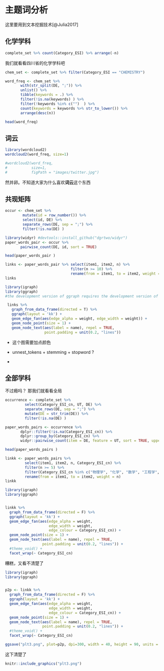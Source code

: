 # 主题词分析 {#keywords}

这里要用到文本挖掘技术[@Julia2017]


## 化学学科

```r
complete_set %>% count(Category_ESI) %>% arrange(-n)
```

我们就看看四川省的化学学科吧

```r
chem_set <- complete_set %>% filter(Category_ESI == "CHEMISTRY")  
```



```r
word_freq <- chem_set %>% 
       with(str_split(DE, ";")) %>% 
       unlist() %>% 
       tibble(keywords = .) %>%
       filter(!is.na(keywords) ) %>% 
       filter(!keywords %in% c("")  ) %>% 
       count(keywords = keywords %>% str_to_lower()) %>% 
       arrange(desc(n))

head(word_freq)
```

## 词云

```r
library(wordcloud2)
wordcloud2(word_freq, size=1)

```



```r
#wordcloud2(word_freq,
#           size=1,
#           figPath = "images/twitter.jpg")
```

然并卵。不知道大家为什么喜欢**词云**这个东西

## 共现矩阵
```r
occur <- chem_set %>% 
        mutate(id = row_number()) %>% 
        select(id, DE) %>% 
        separate_rows(DE, sep = ";") %>% 
        filter(!is.na(DE) ) 
```




```r
library(widyr) #devtools::install_github("dgrtwo/widyr")
paper_words_pair <- occur %>% 
       pairwise_count(DE, id, sort = TRUE)

head(paper_words_pair )
``` 


```r
links <- paper_words_pair %>% select(item1, item2, n) %>%
                              filter(n >= 10) %>%
                              rename(from = item1, to = item2, weight = n)
links
```



```r
library(igraph)
library(ggraph) 
#the development version of ggraph requires the development version of ggplot2

 links %>%
   graph_from_data_frame(directed = T) %>%
   ggraph(layout = 'kk') + 
   geom_edge_fan(aes(edge_alpha = weight, edge_width = weight)) +
   geom_node_point(size = 1) +
   geom_node_text(aes(label = name), repel = TRUE, 
                  point.padding = unit(0.2, "lines")) 

```


- 这个图需要加点颜色

- unnest_tokens + stemming + stopword ?

- 




## 全部学科

不过瘾吗？ 那我们就看看全局

```r
occurrence <- complete_set %>% 
         select(Category_ESI_cn, UT, DE) %>% 
         separate_rows(DE, sep = ";") %>% 
         mutate(DE = str_trim(DE)) %>% 
         filter(!is.na(DE) ) 
```





```r

paper_words_pairs <- occurrence %>% 
       dplyr::filter(!is.na(Category_ESI_cn)) %>% 
       dplyr::group_by(Category_ESI_cn) %>%
       widyr::pairwise_count(item = DE, feature = UT, sort = TRUE, upper = FALSE)

head(paper_words_pairs )
``` 


```r
linkk <- paper_words_pairs %>% 
         select(item1, item2, n, Category_ESI_cn) %>%
         filter(n >= 5) %>% 
         filter(Category_ESI_cn %in% c("物理学", "化学", "数学", "工程学", "计算机科学", "材料科学")) %>%
         rename(from = item1, to = item2, weight = n)
linkk
```



```r
library(igraph)
library(ggraph) 


linkk %>%
  graph_from_data_frame(directed = F) %>%
  ggraph(layout = 'kk') + 
  geom_edge_fan(aes(edge_alpha = weight, 
                    edge_width = weight,
                    edge_colour = Category_ESI_cn)) +
  geom_node_point(size = 1) +
  geom_node_text(aes(label = name), repel = TRUE, 
                 point.padding = unit(0.2, "lines")) +
  #theme_void() +
  facet_wrap(~ Category_ESI_cn)  

```


糟糕，又看不清楚了


```r
library(igraph)
library(ggraph) 


p2p <- linkk %>%
  graph_from_data_frame(directed = F) %>%
  ggraph(layout = 'kk') + 
  geom_edge_fan(aes(edge_alpha = weight, 
                    edge_width = weight,
                    edge_colour = Category_ESI_cn)) +
  geom_node_point(size = 1) +
  geom_node_text(aes(label = name), repel = TRUE, 
                 point.padding = unit(0.2, "lines")) +
  #theme_void() +
  facet_wrap(~ Category_ESI_cn)  

ggsave("plt3.png", plot=p2p, dpi=300, width = 40, height = 90, units = "cm")
```



这下清楚了

```r
knitr::include_graphics("plt3.png")
```
